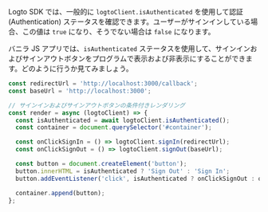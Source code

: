 Logto SDK では、一般的に `logtoClient.isAuthenticated` を使用して認証 (Authentication) ステータスを確認できます。ユーザーがサインインしている場合、この値は `true` になり、そうでない場合は `false` になります。

バニラ JS アプリでは、`isAuthenticated` ステータスを使用して、サインインおよびサインアウトボタンをプログラムで表示および非表示にすることができます。どのように行うか見てみましょう。

```js
const redirectUrl = 'http://localhost:3000/callback';
const baseUrl = 'http://localhost:3000';

// サインインおよびサインアウトボタンの条件付きレンダリング
const render = async (logtoClient) => {
  const isAuthenticated = await logtoClient.isAuthenticated();
  const container = document.querySelector('#container');

  const onClickSignIn = () => logtoClient.signIn(redirectUrl);
  const onClickSignOut = () => logtoClient.signOut(baseUrl);

  const button = document.createElement('button');
  button.innerHTML = isAuthenticated ? 'Sign Out' : 'Sign In';
  button.addEventListener('click', isAuthenticated ? onClickSignOut : onClickSignIn);

  container.append(button);
};
```
